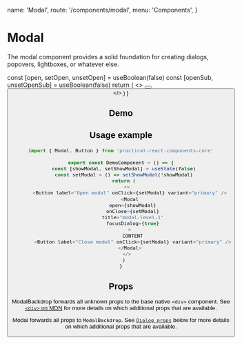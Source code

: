   name: 'Modal',
  route: '/components/modal',
  menu: 'Components',
}


# Modal

The modal component provides a solid foundation for creating dialogs, popovers, lightboxes, or whatever else.

  const [open, setOpen, unsetOpen] = useBoolean(false)
  const [openSub, unsetOpenSub] = useBoolean(false)
  return (
    <>
      <Button label="Open modal" onClick={setOpen} variant="primary" />
      <Modal
        open={open}
        onClose={unsetOpen}
        title="modal-level-1"
        focusDialog={true}
        className="my-modal"
      >
        <Button label="Close modal" onClick={unsetOpen} variant="primary" />
      </Modal>
    </>
  )
}

## Demo


<DemoComponent />

## Usage example

```typescript
import { Modal, Button } from 'practical-react-components-core'

export const DemoComponent = () => {
  const [showModal, setShowModal] = useState(false)
  const setModal = () => setShowModal(!showModal)
  return (
    <>
      <Button label="Open modal" onClick={setModal} variant="primary" />
      <Modal
        open={showModal}
        onClose={setModal}
        title="modal-level-1"
        focusDialog={true}
      >
        CONTENT
        <Button label="Close modal" onClick={setModal} variant="primary" />
      </Modal>
    </>
  )
}
```

## Props

ModalBackdrop forwards all unknown props to the base native `<div>` component. See
[`<div>` on MDN](https://developer.mozilla.org/en-US/docs/Web/HTML/Element/div) for more
details on which additional props that are available.

<Props of="ModalBackdrop" />

Modal forwards all props to `ModalBackdrop`.
See [`Dialog props`](#components/modal) below for more
details on which additional props that are available.

<Props of="Modal" />
